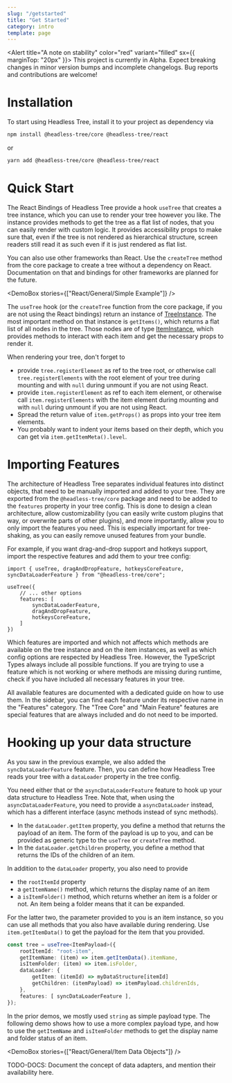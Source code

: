 ```yaml
---
slug: "/getstarted"
title: "Get Started"
category: intro
template: page
---
```



<Alert title="A note on stability" color="red" variant="filled" sx={{ marginTop: "20px" }}>
This project is currently in Alpha. Expect breaking changes in minor version bumps and incomplete changelogs.
Bug reports and contributions are welcome!
</Alert>

# Installation

To start using Headless Tree, install it to your project as dependency via

```bash
npm install @headless-tree/core @headless-tree/react
```

or

```bash
yarn add @headless-tree/core @headless-tree/react
```

# Quick Start

The React Bindings of Headless Tree provide a hook `useTree` that creates a tree instance, which you can use
to render your tree however you like. The instance provides methods to get the tree as a flat list of nodes,
that you can easily render with custom logic. It provides accessibility props to make sure that, even if the
tree is not rendered as hierarchical structure, screen readers still read it as such even if it is just rendered
as flat list.

You can also use other frameworks than React. Use the `createTree` method from the core package to create a tree
without a dependency on React. Documentation on that and bindings for other frameworks are planned for the future.

<DemoBox stories={["React/General/Simple Example"]} />

The `useTree` hook (or the `createTree` function from the core package, if you are not using the React bindings)
return an instance of [TreeInstance](/api/interfaces/_headless_tree_core.TreeInstance.html). The most important
method on that instance is `getItems()`, which returns a flat list of all nodes in the tree. Those nodes are of type
[ItemInstance](/api/interfaces/_headless_tree_core.ItemInstance.html), which provides methods to interact with
each item and get the necessary props to render it.

When rendering your tree, don't forget to

- provide `tree.registerElement` as ref to the tree root, or otherwise call `tree.registerElements` with the
  root element of your tree during mounting and with `null` during unmount if you are not using React.
- provide `item.registerElement` as ref to each item element, or otherwise call `item.registerElements` with the
  item element during mounting and with `null` during unmount if you are not using React.
- Spread the return value of `item.getProps()` as props into your tree item elements.
- You probably want to indent your items based on their depth, which you can get via `item.getItemMeta().level`.

# Importing Features

The architecture of Headless Tree separates individual features into distinct objects, that need to be manually
imported and added to your tree. They are exported from the `@headless-tree/core` package and need to be added to
the ```features``` property in your tree config. This is done to design a clean architecture, allow customizability
(you can easily write custom plugins that way, or overwrite parts of other plugins), and more importantly, allow
you to only import the features you need. This is especially important for tree-shaking, as you can easily
remove unused features from your bundle.

For example, if you want drag-and-drop support and hotkeys support, import the respective features and add them
to your tree config:

```tsx
import { useTree, dragAndDropFeature, hotkeysCoreFeature, syncDataLoaderFeature } from "@headless-tree/core";

useTree({
    // ... other options
    features: [
        syncDataLoaderFeature,
        dragAndDropFeature,
        hotkeysCoreFeature,
    ]
})
```

<Alert color="red" variant="filled" title="Make sure to import all features you are using">
    Which features are imported and which not affects which methods are available on the tree instance and on the
    item instances, as well as which config options are respected by Headless Tree. However, the TypeScript Types
    always include all possible functions. If you are trying to use a feature which is not working or where methods
    are missing during runtime, check if you have included all necessary features in your tree.
</Alert>

All available features are documented with a dedicated guide on how to use them. In the sidebar, you can
find each feature under its respective name in the "Features" category. The "Tree Core" and "Main Feature"
features are special features that are always included and do not need to be imported.

# Hooking up your data structure

As you saw in the previous example, we also added the `syncDataLoaderFeature` feature. Then, you can define
how Headless Tree reads your tree with a `dataLoader` property in the tree config.

You need either that or the `asyncDataLoaderFeature` feature to hook up your data structure to Headless Tree.
Note that, when using the `asyncDataLoaderFeature`, you need to provide a `asyncDataLoader` instead, which has
a different interface (async methods instead of sync methods).

- In the `dataLoader.getItem` property, you define a method that returns the payload of an item. The form of the payload
  is up to you, and can be provided as generic type to the `useTree` or `createTree` method.
- In the `dataLoader.getChildren` property, you define a method that returns the IDs of the children of an item.

In addition to the `dataLoader` property, you also need to provide

- the `rootItemId` property
- a `getItemName()` method, which returns the display name of an item
- a `isItemFolder()` method, which returns whether an item is a folder or not.
  An item being a folder means that it can be expanded.

For the latter two, the parameter provided to you is an item instance, so you can use all methods that you also have
available during rendering. Use `item.getItemData()` to get the payload for the item that you provided.

```ts
const tree = useTree<ItemPayload>({
    rootItemId: "root-item",
    getItemName: (item) => item.getItemData().itemName,
    isItemFolder: (item) => item.isFolder,
    dataLoader: {
        getItem: (itemId) => myDataStructure[itemId]
        getChildren: (itemPayload) => itemPayload.childrenIds,
    },
    features: [ syncDataLoaderFeature ],
});
```

In the prior demos, we mostly used `string` as simple payload type. The following demo shows how to use
a more complex payload type, and how to use the `getItemName` and `isItemFolder` methods to get the
display name and folder status of an item.

<DemoBox stories={["React/General/Item Data Objects"]} />

TODO-DOCS: Document the concept of data adapters, and mention their availability here.
